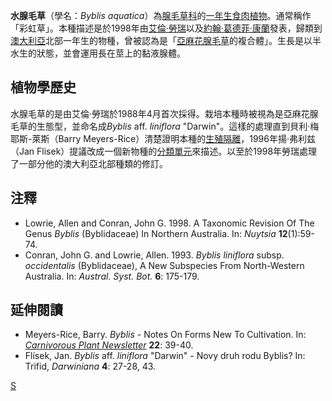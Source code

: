 {{Link style|time=2015-12-13T14:16:00+00:00}}
{{Speciesbox 
| taxon = Byblis aquatica
| image = ByblisAquaticaHabitus.jpg
| image_caption = 水腺毛草
| authority = [[Allen_Lowrie|Lowrie]] & Conran (1998)
}}

'''水腺毛草'''（學名：''Byblis aquatica''）為[[腺毛草科|腺毛草科]]的[[一年生|一年生]][[食肉植物|食肉植物]]。通常稱作「彩虹草」。本種描述是於1998年由[[艾倫·勞瑞|艾倫·勞瑞]]以及[[:en:John_Godfrey_Conran|約翰·葛德菲·康蘭]]發表，歸類到[[澳大利亞|澳大利亞]]北部一年生的物種，曾被認為是「[[亞麻花腺毛草|亞麻花腺毛草]]的複合體」。生長是以半水生的狀態，並會運用長在莖上的黏液腺體。

== 植物學歷史==
水腺毛草的是由艾倫·勞瑞於1988年4月首次採得。栽培本種時被視為是亞麻花腺毛草的生態型，並命名成''Byblis'' aff. ''liniflora'' "Darwin"。這樣的處理直到貝利·梅耶斯-萊斯（Barry Meyers-Rice）清楚證明本種的[[生殖隔離|生殖隔離]]，1996年揚·弗利兹（Jan Flisek）提議改成一個新物種的[[分類單元|分類單元]]來描述。以至於1998年勞瑞處理了一部分他的澳大利亞北部種類的修訂。

== 注釋 ==
{{Reflist}}
<div class="references-small">
* Lowrie, Allen and Conran, John G. 1998. A Taxonomic Revision Of The Genus ''Byblis'' (Byblidaceae) In Northern Australia. In: ''Nuytsia'' '''12'''(1):59-74.
* Conran, John G. and Lowrie, Allen. 1993. ''Byblis liniflora'' subsp. ''occidentalis'' (Byblidaceae), A New Subspecies From North-Western Australia. In: ''Austral. Syst. Bot.'' '''6''': 175-179.
</div>

== 延伸閱讀 ==
{{Reflist}}
<div class="references-small">
* Meyers-Rice, Barry. ''Byblis'' - Notes On Forms New To Cultivation. In: ''[[Carnivorous_Plant_Newsletter|Carnivorous Plant Newsletter]]'' '''22''': 39-40.
* Flísek, Jan. ''Byblis'' aff. ''liniflora'' "Darwin" - Novy druh rodu Byblis? In: Trifid, ''Darwiniana'' '''4''': 27-28, 43.
</div>

{{Commons|Byblis aquatica}}
{{Taxonbar|from=Q148214}}

[[Category:腺毛草科|S]]